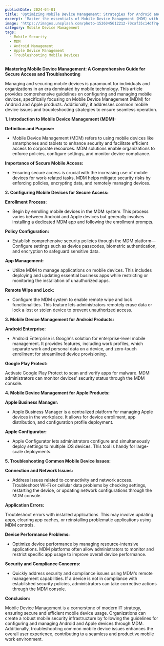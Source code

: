 ```yaml
---
publishDate: 2024-04-01
title: 'Optimizing Mobile Device Management: Strategies for Android and Apple Devices'
excerpt: 'Master the essentials of Mobile Device Management (MDM) with our detailed guide on secure access, device configuration, and troubleshooting for both Android and Apple products. Learn effective strategies to enhance mobile security and device management in your organization.'
image: 'https://images.unsplash.com/photo-1526045612212-70caf35c14df?q=80&w=2370&auto=format&fit=crop&ixlib=rb-4.0.3&ixid=M3wxMjA3fDB8MHxwaG90by1wYWdlfHx8fGVufDB8fHx8fA%3D%3D'
category: Mobile Device Management
tags:
  - Mobile Security
  - MDM
  - Android Management
  - Apple Device Management
  - Troubleshooting Mobile Devices
---
```


**Mastering Mobile Device Management: A Comprehensive Guide for Secure Access and Troubleshooting**

Managing and securing mobile devices is paramount for individuals and organizations in an era dominated by mobile technology. This article provides comprehensive guidelines on configuring and managing mobile devices, specifically focusing on Mobile Device Management (MDM) for Android and Apple products. Additionally, it addresses common mobile device issues and troubleshooting strategies to ensure seamless operation.

**1. Introduction to Mobile Device Management (MDM):**

**Definition and Purpose:**

- Mobile Device Management (MDM) refers to using mobile devices like smartphones and tablets to enhance security and facilitate efficient access to corporate resources. MDM solutions enable organizations to enforce policies, configure settings, and monitor device compliance.

**Importance of Secure Mobile Access:**

- Ensuring secure access is crucial with the increasing use of mobile devices for work-related tasks. MDM helps mitigate security risks by enforcing policies, encrypting data, and remotely managing devices.

**2. Configuring Mobile Devices for Secure Access:**

**Enrollment Process:**

- Begin by enrolling mobile devices in the MDM system. This process varies between Android and Apple devices but generally involves installing a dedicated MDM app and following the enrollment prompts.

**Policy Configuration:**

- Establish comprehensive security policies through the MDM platform—Configure settings such as device passcodes, biometric authentication, and encryption to safeguard sensitive data.

**App Management:**

- Utilize MDM to manage applications on mobile devices. This includes deploying and updating essential business apps while restricting or monitoring the installation of unauthorized apps.

**Remote Wipe and Lock:**

- Configure the MDM system to enable remote wipe and lock functionalities. This feature lets administrators remotely erase data or lock a lost or stolen device to prevent unauthorized access.

**3. Mobile Device Management for Android Products:**

**Android Enterprise:**

- Android Enterprise is Google's solution for enterprise-level mobile management. It provides features, including work profiles, which separate work and personal data on a device, and zero-touch enrollment for streamlined device provisioning.

**Google Play Protect:**

Activate Google Play Protect to scan and verify apps for malware. MDM administrators can monitor devices' security status through the MDM console.

**4. Mobile Device Management for Apple Products:**

**Apple Business Manager:**

- Apple Business Manager is a centralized platform for managing Apple devices in the workplace. It allows for device enrollment, app distribution, and configuration profile deployment.

**Apple Configurator:**

- Apple Configurator lets administrators configure and simultaneously deploy settings to multiple iOS devices. This tool is handy for large-scale deployments.

**5. Troubleshooting Common Mobile Device Issues:**

**Connection and Network Issues:**

- Address issues related to connectivity and network access. Troubleshoot Wi-Fi or cellular data problems by checking settings, restarting the device, or updating network configurations through the MDM console.

**Application Errors:**

Troubleshoot errors with installed applications. This may involve updating apps, clearing app caches, or reinstalling problematic applications using MDM controls.

**Device Performance Problems:**

- Optimize device performance by managing resource-intensive applications. MDM platforms often allow administrators to monitor and restrict specific app usage to improve overall device performance.

**Security and Compliance Concerns:**

- Quickly address security and compliance issues using MDM's remote management capabilities. If a device is not in compliance with established security policies, administrators can take corrective actions through the MDM console.

**Conclusion:**

Mobile Device Management is a cornerstone of modern IT strategy, ensuring secure and efficient mobile device usage. Organizations can create a robust mobile security infrastructure by following the guidelines for configuring and managing Android and Apple devices through MDM. Additionally, troubleshooting common mobile device issues enhances the overall user experience, contributing to a seamless and productive mobile work environment.
